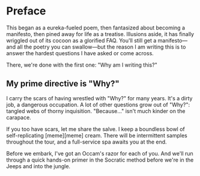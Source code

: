 # Preface

This began as a eureka-fueled poem, then fantasized about becoming a manifesto, then pined away for life as a treatise. Illusions aside, it has finally wriggled out of its cocoon as a glorified FAQ. You'll still get a manifesto—and all the poetry you can swallow—but the reason I am writing this is to answer the hardest questions I have asked or come across.

There, we're done with the first one: "Why am I writing this?"

## My prime directive is "Why?"

I carry the scars of having wrestled with "Why?" for many years. It's a dirty job, a dangerous occupation. A lot of other questions grow out of "Why?": tangled webs of thorny inquisition. "Because…" isn't much kinder on the carapace.

If you too have scars, let me share the salve. I keep a boundless bowl of self-replicating [meme][meme] cream. There will be intermittent samples throughout the tour, and a full-service spa awaits you at the end.

Before we embark, I've got an Occam's razor for each of you. And we'll run through a quick hands-on primer in the Socratic method before we're in the Jeeps and into the jungle.

